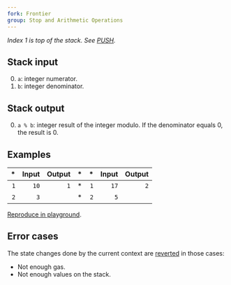 ```yaml
---
fork: Frontier
group: Stop and Arithmetic Operations
---
```


*Index 1 is top of the stack. See [PUSH](/#60).*

## Stack input

0. `a`: integer numerator.
1. `b`: integer denominator.

## Stack output

0. `a % b`: integer result of the integer modulo. If the denominator equals 0, the result is 0.
## Examples

| * | Input | Output | * | * | Input | Output |
|--:|------:|-------:|--:|--:|------:|-------:|
| `1` | `10` | `1` | * | `1` | `17` | `2` |
| `2` | `3` | | * | `2` | `5` | |

[Reproduce in playground](/playground?unit=Wei&codeType=Mnemonic&code='z1~3~10wyyz2~5~17w'~yPUSH1%20z%2F%2F%20Example%20y%5CnwyMOD%01wyz~_).

## Error cases

The state changes done by the current context are [reverted](#FD) in those cases:
- Not enough gas.
- Not enough values on the stack.
